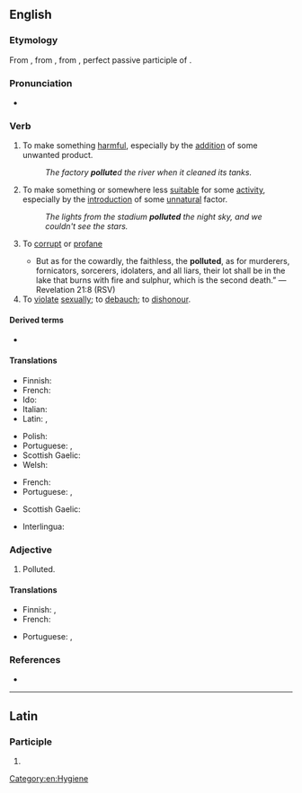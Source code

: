 ==English==

===Etymology===
From {{etyl|enm|en}} {{m|enm|polluten|}}, from {{etyl|la|en}} {{m|la|pollūtum|}}, from {{m|la|pollūtus||no longer virgin", "unchaste}}, perfect passive participle of {{m|la|polluō||soil", "defile", "dishonor}}.

===Pronunciation===
* {{audio|en-us-pollute.ogg|Audio (US)|lang=en}}

===Verb===
{{en-verb|pollut}}

# {{lb|en|transitive}} To make something [[harmful]], especially by the [[addition]] of some unwanted product.
#: ''The factory '''pollute'''d the river when it cleaned its tanks.''
# {{lb|en|transitive}} To make something or somewhere less [[suitable]] for some [[activity]], especially by the [[introduction]] of some [[unnatural]] factor.
#: ''The lights from the stadium '''polluted''' the night sky, and we couldn't see the stars.''
# {{lb|en|dated}} To [[corrupt]] or [[profane]]
#* But as for the cowardly, the faithless, the '''polluted''', as for murderers, fornicators, sorcerers, idolaters, and all liars, their lot shall be in the lake that burns with fire and sulphur, which is the second death.” —Revelation 21:8 (RSV)
# To [[violate]] [[sexually]]; to [[debauch]]; to [[dishonour]].

====Derived terms====
* {{l|en|self-pollute}}

====Translations====
{{trans-top|to make something harmful}}
* Finnish: {{t+|fi|saastuttaa}}
* French: {{t+|fr|polluer}}
* Ido: {{t+|io|polutar}}
* Italian: {{t+|it|inquinare}}
* Latin: {{t|la|inquinō}}, {{t|la|polluo}}
{{trans-mid}}
* Polish: {{t|pl|skazić}}
* Portuguese: {{t+|pt|contaminar}}, {{t+|pt|poluir}}
* Scottish Gaelic: {{t|gd|truaill}}
* Welsh: {{t+|cy|llygru}}
{{trans-bottom}}

{{trans-top|to make something or somewhere less suitable}}
* French: {{t+|fr|polluer}}
* Portuguese: {{t+|pt|poluir}}, {{t+|pt|sujar}}
{{trans-mid}}
* Scottish Gaelic: {{t|gd|truaill}}
{{trans-bottom}}

{{checktrans-top}}
* Interlingua: {{t-check|ia|polluer}}
{{trans-mid}}
{{trans-bottom}}

===Adjective===
{{en-adj}}

# {{lb|en|rare}} Polluted.

====Translations====
{{trans-top|polluted}}
* Finnish: {{t+|fi|saastunut}}, {{t+|fi|pilaantunut}}
* French: {{t+|fr|pollué}}
{{trans-mid}}
* Portuguese: {{t|pt|poluído|m}}, {{t|pt|poluída|f}}
{{trans-bottom}}

===References===
* {{R:Webster 1913}}

[[Category:en:Hygiene]]

----

==Latin==

===Participle===
{{la-part-form|pollūte}}

# {{inflection of|pollūtus||voc|m|s|lang=la}}